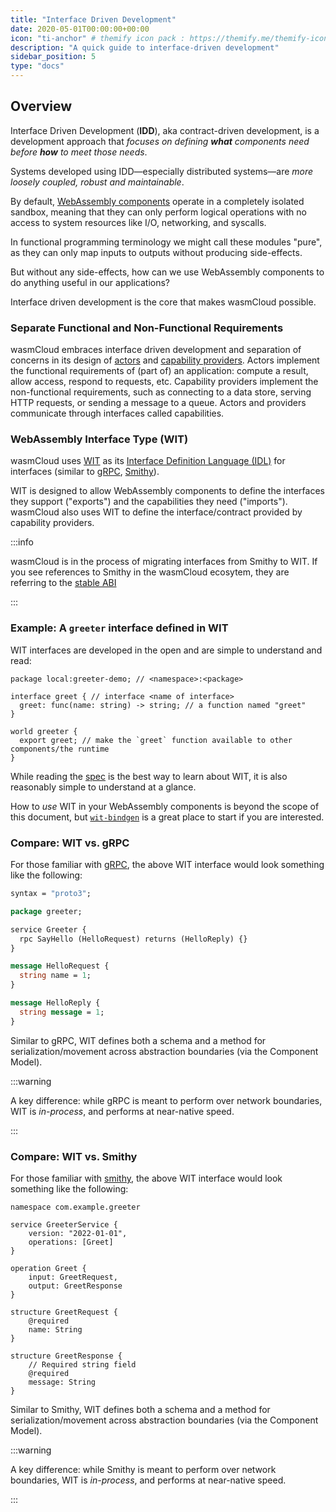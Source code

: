 ```yaml
---
title: "Interface Driven Development"
date: 2020-05-01T00:00:00+00:00
icon: "ti-anchor" # themify icon pack : https://themify.me/themify-icons
description: "A quick guide to interface-driven development"
sidebar_position: 5
type: "docs"
---
```


## Overview

Interface Driven Development (**IDD**), aka contract-driven development, is a development approach that _focuses on defining **what** components need before **how** to meet those needs_.

Systems developed using IDD—especially distributed systems—are _more loosely coupled, robust and maintainable_.

By default, [WebAssembly components](/docs/concepts/webassembly-components) operate in a completely isolated sandbox, meaning that they can only perform logical operations with no access to system resources like I/O, networking, and syscalls.

In functional programming terminology we might call these modules "pure", as they can only map inputs to outputs without producing side-effects. 

But without any side-effects, how can we use WebAssembly components to do anything useful in our applications?

Interface driven development is the core that makes wasmCloud possible. 

### Separate Functional and Non-Functional Requirements

wasmCloud embraces interface driven development and separation of concerns in its design of [actors](/docs/concepts/actors) and [capability providers](/docs/concepts/capabilities). Actors implement the functional requirements of (part of) an application: compute a result, allow access, respond to requests, etc. Capability providers implement the non-functional requirements, such as connecting to a data store, serving HTTP requests, or sending a message to a queue. Actors and providers communicate through interfaces called capabilities.

### WebAssembly Interface Type (WIT)

wasmCloud uses [WIT][wit-spec] as its [Interface Definition Language (IDL)][wiki-idl] for interfaces (similar to [gRPC][grpc], [Smithy][smithy]). 

WIT is designed to allow WebAssembly components to define the interfaces they support ("exports") and the capabilities they need ("imports"). wasmCloud also uses WIT to define the interface/contract provided by capability providers.

:::info

wasmCloud is in the process of migrating interfaces from Smithy to WIT. If you see references to Smithy in the wasmCloud ecosytem, they are referring to the [stable ABI](/docs/hosts/abis/wasmbus/)

:::

### Example: A `greeter` interface defined in WIT

WIT interfaces are developed in the open and are simple to understand and read:

```wit
package local:greeter-demo; // <namespace>:<package>

interface greet { // interface <name of interface>
  greet: func(name: string) -> string; // a function named "greet"
}

world greeter {
  export greet; // make the `greet` function available to other components/the runtime
}
```

While reading the [spec][wit-spec] is the best way to learn about WIT, it is also reasonably simple to understand at a glance.

How to *use* WIT in your WebAssembly components is beyond the scope of this document, but [`wit-bindgen`][wit-bindgen] is a great place to start if you are interested.

[wit-bindgen]: https://github.com/bytecodealliance/wit-bindgen

### Compare: WIT vs. gRPC

For those familiar with [gRPC][grpc], the above WIT interface would look something like the following:

```proto
syntax = "proto3";

package greeter;

service Greeter {
  rpc SayHello (HelloRequest) returns (HelloReply) {}
}

message HelloRequest {
  string name = 1;
}

message HelloReply {
  string message = 1;
}
```

Similar to gRPC, WIT defines both a schema and a method for serialization/movement across abstraction boundaries (via the Component Model).

:::warning

A key difference: while gRPC is meant to perform over network boundaries, WIT is *in-process*, and performs at near-native speed.

:::

### Compare: WIT vs. Smithy

For those familiar with [smithy][smithy], the above WIT interface would look something like the following:

```smithy
namespace com.example.greeter

service GreeterService {
    version: "2022-01-01",
    operations: [Greet]
}

operation Greet {
    input: GreetRequest,
    output: GreetResponse
}

structure GreetRequest {
    @required
    name: String
}

structure GreetResponse {
    // Required string field
    @required
    message: String
}
```

Similar to Smithy, WIT defines both a schema and a method for serialization/movement across abstraction boundaries (via the Component Model).

:::warning

A key difference: while Smithy is meant to perform over network boundaries, WIT is *in-process*, and performs at near-native speed.

:::

[wit-spec]: https://github.com/WebAssembly/component-model/blob/main/design/mvp/WIT.md
[wiki-idl]: https://en.wikipedia.org/wiki/Interface_description_language
[smithy]: https://smithy.io
[grpc]: https://grpc.io/
